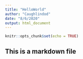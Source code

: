 ---
title: "HelloWorld"
author: "Caughlindod"
date: "8/6/2020"
output: html_document
---

```{r setup, include=FALSE}
knitr::opts_chunk$set(echo = TRUE)
```

## This is a markdown file
